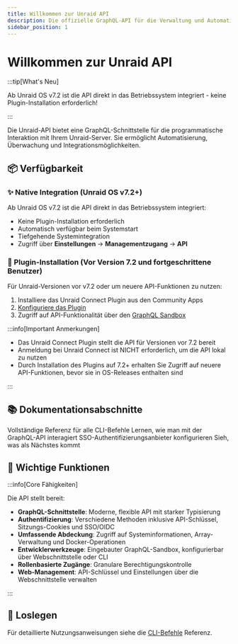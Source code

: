 ```yaml
---
title: Willkommen zur Unraid API
description: Die offizielle GraphQL-API für die Verwaltung und Automatisierung des Unraid-Servers
sidebar_position: 1
---
```



# Willkommen zur Unraid API

:::tip[What's Neu]

Ab Unraid OS v7.2 ist die API direkt in das Betriebssystem integriert - keine Plugin-Installation erforderlich!

:::

Die Unraid-API bietet eine GraphQL-Schnittstelle für die programmatische Interaktion mit Ihrem Unraid-Server. Sie ermöglicht Automatisierung, Überwachung und Integrationsmöglichkeiten.

## 📦 Verfügbarkeit

### ✨ Native Integration (Unraid OS v7.2+)

Ab Unraid OS v7.2 ist die API direkt in das Betriebssystem integriert:

- Keine Plugin-Installation erforderlich
- Automatisch verfügbar beim Systemstart
- Tiefgehende Systemintegration
- Zugriff über **Einstellungen** → **Managementzugang** → **API**

### 🔌 Plugin-Installation (Vor Version 7.2 und fortgeschrittene Benutzer)

Für Unraid-Versionen vor v7.2 oder um neuere API-Funktionen zu nutzen:

1. Installiere das Unraid Connect Plugin aus den Community Apps
2. [Konfiguriere das Plugin](./how-to-use-the-api.mdx#enabling-the-graphql-sandbox)
3. Zugriff auf API-Funktionalität über den [GraphQL Sandbox](./how-to-use-the-api.mdx)

:::info[Important Anmerkungen]

- Das Unraid Connect Plugin stellt die API für Versionen vor 7.2 bereit
- Anmeldung bei Unraid Connect ist NICHT erforderlich, um die API lokal zu nutzen
- Durch Installation des Plugins auf 7.2+ erhalten Sie Zugriff auf neuere API-Funktionen, bevor sie in OS-Releases enthalten sind

:::

## 📚 Dokumentationsabschnitte

<div style={{display: 'grid', gridTemplateColumns: 'repeat(auto-fit, minmax(250px, 1fr))', gap: '1rem'}}>
  <Card title="CLI-Befehle" icon="Terminal" href="./cli">
    Vollständige Referenz für alle CLI-Befehle
  </Card>

  <Card title="Verwendung der API" icon="code" href="./how-to-use-the-api">
    Lernen, wie man mit der GraphQL-API interagiert
  </Card>

  <Card title="OIDC-Einrichtung" icon="Schild" href="./oIDC-Anbieter-Einrichtung">
    SSO-Authentifizierungsanbieter konfigurieren
  </Card>

  <Card title="Künftige Funktionen" icon="Rakete" href="./künftige Funktionen">
    Sieh, was als Nächstes kommt
  </Card>
</div>

## 🌟 Wichtige Funktionen

:::info[Core Fähigkeiten]

Die API stellt bereit:

- **GraphQL-Schnittstelle**: Moderne, flexible API mit starker Typisierung
- **Authentifizierung**: Verschiedene Methoden inklusive API-Schlüssel, Sitzungs-Cookies und SSO/OIDC
- **Umfassende Abdeckung**: Zugriff auf Systeminformationen, Array-Verwaltung und Docker-Operationen
- **Entwicklerwerkzeuge**: Eingebauter GraphQL-Sandbox, konfigurierbar über Webschnittstelle oder CLI
- **Rollenbasierte Zugänge**: Granulare Berechtigungskontrolle
- **Web-Management**: API-Schlüssel und Einstellungen über die Webschnittstelle verwalten

:::

## 🚀 Loslegen

<Tabs>
  <TabItem value="v72" label="Unraid OS v7.2+" default>
    <GetStartedV72 />
  </TabItem>

  <TabItem value="älter" label="Vorabversionen">
    <GetStartedPre72 />
  </TabItem>
</Tabs>

Für detaillierte Nutzungsanweisungen siehe die [CLI-Befehle](./cli) Referenz.
